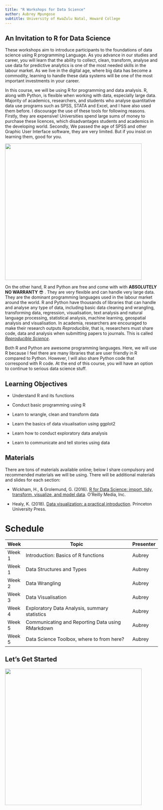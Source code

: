 ```yaml
---
title: "R Workshops for Data Science"
author: Aubrey Mpungose
subtitle: University of KwaZulu Natal, Howard College
---
```


## An Invitation to R for Data Science

These workshops aim to introduce participants to the foundations of data science using R programming Language. As you advance in our studies and career, you will learn that the ability to collect, clean, transform, analyse and use data for predictive analytics is one of the most needed skills in the labour market. As we live in the digital age, where big data has become a commodity, learning to handle these data systems will be one of the most important investments in your career.

In this course, we will be using R for programming and data analysis. R, along with Python, is flexible when working with data, especially large data. Majority of academics, researchers, and students who analyse quantitative data use programs such as SPSS, STATA and Excel, and I have also used them before. I discourage the use of these tools for following reasons. Firstly, they are expensive! Universities spend large sums of money to purchase these licences, which disadvantages students and academics in the developing world. Secondly, We passed the age of SPSS and other Graphic User Interface software, they are very limited. But if you insist on learning them, good for you.

![](images/future.png){width=450}

On the other hand, R and Python are free and come with with **ABSOLUTELY NO WARRANTY** 😎 . They are very flexible and can handle very large data. They are the dominant programming languages used in the labour market around the world. R and Python have thousands of libraries that can handle and analyse any type of data, including basic data cleaning and wrangling, transforming data, regression, visualisation, text analysis and natural language processing, statistical analysis, machine learning, geospatial analysis and visualisation. In academia, researchers are encouraged to make their research outputs _Reproducible_, that is, researchers must share code, data and analysis when submitting papers to journals. This is called [*Reproducible Science*](https://www.nature.com/articles/s41562-016-0021). 


Both R and Python are awesome programming languages. Here, we will use R because I feel there are many libraries that are user friendly in R compared to Python. However, I will also share Python code that correspond with R code. At the end of this course, you will have an option to continue to serious data science stuff. 

## Learning Objectives

-   Understand R and its functions

-   Conduct basic programming using R

-   Learn to wrangle, clean and transform  data

-   Learn the basics of data visualisation using ggplot2

-   Learn how to conduct exploratory data analysis

-   Learn to communicate and tell stories using data

## Materials

There are tons of materials available online; below I share compulsory and recommended materials we will be using. There will be additional materials and slides for each section:

-   Wickham, H., & Grolemund, G. (2016). [R for Data Science: import, tidy, transform, visualize, and model data](https://r4ds.hadley.nz/). O'Reilly Media, Inc.

-   Healy, K. (2018). [Data visualization: a practical introduction](https://socviz.co/). Princeton University Press.


# Schedule

| Week   | Topic                                            | Presenter |
|--------|--------------------------------------------------|-----------|
| Week 1 | Introduction: Basics of R functions              | Aubrey    |
| Week 1 | Data Structures and Types                        | Aubrey    |
| Week 2 | Data Wrangling                                   | Aubrey    |
| Week 3 | Data Visualisation                               | Aubrey    |
| Week 4 | Exploratory Data Analysis, summary statistics    | Aubrey    |
| Week 5 | Communicating and Reporting Data using RMarkdown | Aubrey    |
| Week 5 | Data Science Toolbox, where to from here?        | Aubrey    |


## Let's Get Started

![](images/learn_r.png){width=450}

